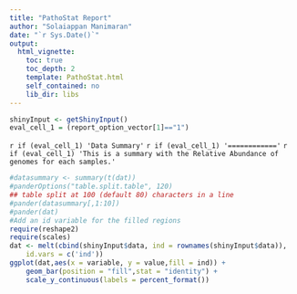 ```yaml
---
title: "PathoStat Report"
author: "Solaiappan Manimaran"
date: "`r Sys.Date()`"
output: 
  html_vignette:
    toc: true
    toc_depth: 2
    template: PathoStat.html
    self_contained: no
    lib_dir: libs
---
```


```r
shinyInput <- getShinyInput()
eval_cell_1 = (report_option_vector[1]=="1")
```
`r if (eval_cell_1) 'Data Summary'`
`r if (eval_cell_1) '============'`
`r if (eval_cell_1) 'This is a summary with the Relative Abundance of genomes for each samples.'`
```r
#datasummary <- summary(t(dat))
#panderOptions("table.split.table", 120)  
## table split at 100 (default 80) characters in a line
#pander(datasummary[,1:10])
#pander(dat)
#Add an id variable for the filled regions
require(reshape2)
require(scales)
dat <- melt(cbind(shinyInput$data, ind = rownames(shinyInput$data)), 
    id.vars = c('ind'))
ggplot(dat,aes(x = variable, y = value,fill = ind)) + 
    geom_bar(position = "fill",stat = "identity") + 
    scale_y_continuous(labels = percent_format())

```
